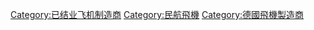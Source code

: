 {{catmain|多尼爾公司}}
{{Commonscat|Dornier aircraft}}

{{DEFAULTSORT:Dornier}}
[[Category:已结业飞机制造商|Category:已结业飞机制造商]]
[[Category:民航飛機|Category:民航飛機]]
[[Category:德國飛機製造商|Category:德國飛機製造商]]